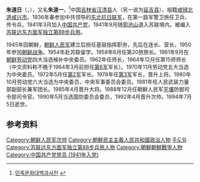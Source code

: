 '''朱道日'''（{{lang-ko|주도일}}，{{bd|1921年|3月25日|1994年|7月5日||catIdx=Zhu, Daori}}），又名'''朱道一'''，<ref name=Minjok>[http://encykorea.aks.ac.kr/Contents/Contents?contents_id=E0053215 민족문화대백과사전] {{Wayback|url=http://encykorea.aks.ac.kr/Contents/Contents?contents_id=E0053215 |date=20131005185612 }}</ref>中国[[吉林省|吉林省]][[汪清县|汪清县]]人（另一说为[[延吉县|延吉县]]），祖籍[[咸镜北道|咸镜北道]][[咸兴市|咸兴市]]。1936年春参加中共领导的[[东北抗日联军|东北抗日联军]]，在第一路军警卫旅任卫兵、传令兵，1941年3月加入[[中国共产党|中国共产党]]，1941年9月随[[郭池山|郭池山]]退入苏联境内。被编入[[苏联远东方面军独立第88步兵旅|苏联远东方面军独立第88步兵旅]]。

1945年回朝鲜，[[朝鲜人民军|朝鲜人民军]]建立后担任基层指挥职务，先后在连长、营长，1950年参加[[朝鲜战争|朝鲜战争]]。1954年赴苏联留学。1958年6月任第20旅旅长。1961年9月在[[朝鲜劳动党|朝鲜劳动党]]四大当选候补中央委员。1962年任师长，1964年12月任第15师师长（中文资料称不晚于1964年3月前担任[[朝鲜人民军第6军|第6军]]军长）。1970年11月劳动党五大当选为中央委员。1972年5月任[[朝鲜人民军第2军|第2军]]军长。1978年任[[朝鲜人民军第3军|第3军]]军长，晋升上将。1980年10月劳动党六大当选为中央委员、中央军事委员会委员。1981年任人民武装力量部副部长兼军团长。1985年4月晋升大将。1988年12月任朝鲜人民军[[平壤|平壤]]防御司令部司令官。1990年5月当选国防委员会委员，1992年4月晋升次帅。1994年7月5日逝世。

==参考资料==
<references/>

{{DEFAULTSORT:Zhu, Daori}}
{{朝鮮元帥}}
[[Category:朝鲜人民军次帅|Category:朝鲜人民军次帅]]
[[Category:朝鮮民主主義人民共和國政治人物|Category:朝鮮民主主義人民共和國政治人物]]
[[Category:咸镜北道出身人物|주도일]]
[[Category:苏联远东方面军独立第88步兵旅人物|Category:苏联远东方面军独立第88步兵旅人物]]
[[Category:朝鮮朝鮮戰爭人物|Category:朝鮮朝鮮戰爭人物]]
[[Category:中国共产党党员_(1941年入党)|Category:中国共产党党员 (1941年入党)]]